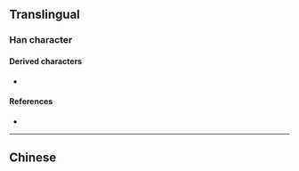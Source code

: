 {{character info/new}}
==Translingual==

===Han character===
{{Han char|rn=85|rad=水|as=09|sn=12|four=|canj=EHXM|ids=⿰氵𬛸}}

====Derived characters====
* {{l|mul|[[𡐘]], [[𬘀]]}}

====References====
* {{Han ref|kx=0639.111|dkj=17917|hdz=31680.060|uh=6E7C|ud=28284}}

----

==Chinese==
{{zh-see|涅|v}}